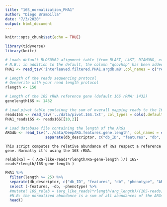 ```yaml
---
title: "16S_normalization_PHA1"
author: "Diego Brambilla"
date: "7/3/2020"
output: html_document
---
```


```r
knitr::opts_chunk$set(echo = TRUE)
```

```r
library(tidyverse)
library(knitr)
```

```r
# Loads default BLOSUM62 alignment table (from BLAST, LAST, DIAMOND, etc.)
# N.B.: in addition to the default, the column "qcovhsp" has been added and named, confront with your input!
PHA1 <- read_tsv('interleaved.filtered.PHA1.argdb.m8',col_names = c("read_ID", "db_descriptor", "pident", "length", "mismatch", "gapopen", "qstart", "qend", "sstart", "send", "evalue", "bitscore", "qcovhsp"), col_types = cols(.default = col_double(), read_ID = col_character(), db_descriptor = col_character()))

# Length of the reads sequencing protocol
# Overwrite with your read length protocol
rlength <- 150

# Length of the 16S rRNA reference gene (default 16S rRNA: 1432)
genelength16S <- 1432

# Load pivot table containng the sum of overall mapping reads to the 16S rRNA database (GREENGENES 2013)
reads16S <- read_tsv('../data/pivot.16S.txt', col_types = cols(.default = col_double(), sample = col_character()))
PHA1_reads16S <- reads16S[[10,2]] 

# Load database file containing the length of the ARGs
ARGdb <- read_tsv('../data/DeepARG.features.gene.length', col_names = c("db_descriptor", "ARG_length") ) %>%
                  separate(db_descriptor, c("db_ID", "features", "db", "phenotype", "ARG", sep = "|"))  
```

    This script computes the relative abundance of RGs respect a reference gene. Normally it's using the 16S rRNA.

    relab[RG] = ( ARG-like-reads*rlength/RG-gene-length )/( 16S-reads*rlength/16S-gene-length )

 
```r
PHA1 %>%
  filter(length >= 25) %>%
  separate(db_descriptor, c("db_ID", "features", "db", "phenotype", "ARG", sep = "|")) %>%
  select (-features, -db, -phenotype) %>%
  #mutate( 16S_relab = (arg_like_reads)*rlength/arg_length)/(16S-reads)*rlength/16S-length)) )
  #N.B: the normalized abundance is a sum of all abundances of the ARGs that have the same db_ID
  head()
```
